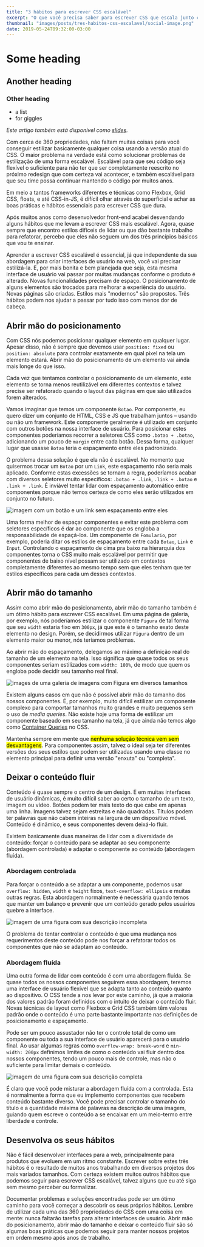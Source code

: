 ```yaml
---
title: "3 hábitos para escrever CSS escalável"
excerpt: "O que você precisa saber para escrever CSS que escala junto com o seu projeto."
thumbnail: "images/posts/tres-habitos-css-escalavel/social-image.png"
date: 2019-05-24T09:32:00-03:00
---
```


# Some heading

## Another heading

### Other heading

- a list
- for giggles

_Este artigo também está disponível como [slides][slides]._

Com cerca de 360 propriedades, não faltam muitas coisas para você conseguir
estilizar basicamente qualquer coisa usando a versão atual do CSS. O maior
problema na verdade está como solucionar problemas de estilização de uma forma
escalável. Escalável para que seu código seja flexível o suficiente para não
ter que ser completamente reescrito no próximo redesign que com certeza vai
acontecer, e também escalável para que seu time possa continuar mantendo
o código por muitos anos.

Em meio a tantos frameworks diferentes e técnicas como Flexbox, Grid CSS,
floats, e até CSS-in-JS, é difícil olhar através do superficial e achar as boas
práticas e hábitos essenciais para escrever CSS que dura.

Após muitos anos como desenvolvedor front-end acabei desvendando alguns
hábitos que me levam a escrever CSS mais escalável. Agora, quase sempre que
encontro estilos difíceis de lidar ou que dão bastante trabalho para refatorar,
percebo que eles não seguem um dos três princípios básicos que vou te ensinar.

Aprender a escrever CSS escalável é essencial, já que independente da sua
abordagem para criar interfaces de usuário na web, você vai precisar
estilizá-la. E, por mais bonita e bem planejada que seja, esta mesma interface
de usuário vai passar por muitas mudanças conforme o produto é alterado. Novas
funcionalidades precisam de espaço. O posicionamento de alguns elementos são
trocados para melhorar a experiência do usuário. Novas páginas são criadas.
Estilos mais "modernos" são propostos. Três hábitos podem nos ajudar a passar
por tudo isso com menos dor de cabeça.

## Abrir mão do posicionamento

Com CSS nós podemos posicionar qualquer elemento em qualquer lugar. Apesar
disso, não é sempre que devemos usar `position: fixed` ou `position: absolute`
para controlar exatamente em qual pixel na tela um elemento estará. Abrir mão
do posicionamento de um elemento vai ainda mais longe do que isso.

Cada vez que tentamos controlar o posicionamento de um elemento, este elemento
se torna menos reutilizável em diferentes contextos e talvez precise ser
refatorado quando o layout das páginas em que são utilizados forem alterados.

Vamos imaginar que temos um componente `Botao`. Por componente, eu quero dizer
um conjunto de HTML, CSS e JS que trabalham juntos – usando ou não um
framework. Este componente geralmente é utilizado em conjunto com outros botões
na nossa interface de usuário. Para posicionar estes componentes poderíamos
recorrer a seletores CSS como `.botao + .botao`, adicionando um pouco de
`margin` entre cada botão. Dessa forma, qualquer lugar que usasse `Botao` teria
o espaçamento entre eles padronizado.

O problema dessa solução é que ela não é escalável. No momento que quisermos
trocar um `Botao` por um `Link`, este espaçamento não seria mais aplicado.
Conforme estas excessões se tornam a regra, poderíamos acabar com diversos
seletores muito específicos: `.botao + .link`, `.link + .botao` e
`.link + .link`. É inviável tentar lidar com espaçamento automático entre
componentes porque não temos certeza de como eles serão utilizados em conjunto
no futuro.

![imagem com um botão e um link sem espaçamento entre eles](./botao-botao.png)

Uma forma melhor de espaçar componentes e evitar este problema com seletores
específicos é dar ao componente que os engloba a responsabilidade de
espaçá-los. Um componente de `Fomulario`, por exemplo, poderia ditar os estilos
de espaçamento entre cada `Botao`, `Link` e `Input`. Controlando o espaçamento
de cima pra baixo na hierarquia dos componentes torna o CSS muito mais
escalável por permitir que componentes de baixo nível possam ser utilizado em
contextos completamente diferentes ao mesmo tempo sem que eles tenham que ter
estilos específicos para cada um desses contextos.

## Abrir mão do tamanho

Assim como abrir mão do posicionamento, abrir mão do tamanho também é um ótimo
hábito para escrever CSS escalável. Em uma página de galeria, por exemplo, nós
poderíamos estilizar o componente `Figura` de tal forma que seu `width` estaria
fixo em `300px`, já que este é o tamanho exato deste elemento no design. Porém,
se decidirmos utilizar `Figura` dentro de um elemento maior ou menor, nós
teríamos problemas.

Ao abrir mão do espaçamento, delegamos ao máximo a definição real do tamanho de
um elemento na tela. Isso significa que quase todos os seus componentes seriam
estilizados com `width: 100%`, de modo que quem os engloba pode decidir seu
tamanho real final.

![images de uma galeria de imagens com Figura em diversos
tamanhos](./galeria-diversa.png)

Existem alguns casos em que não é possível abrir mão do tamanho dos nossos
componentes. É, por exemplo, muito difícil estilizar um componente complexo
para comportar tamanhos muito grandes e muito pequenos sem o uso de _media
queries_. Não existe hoje uma forma de estilizar um componente baseado em seu
tamanho na tela, já que ainda não temos algo como [Container
Queries][container-queries] no CSS.

Mantenha sempre em mente que <mark>nenhuma solução técnica vem sem
desvantagens</mark>. Para componentes assim, talvez o ideal seja ter diferentes
versões dos seus estilos que podem ser utilizadas usando uma classe no elemento
principal para definir uma versão "enxuta" ou "completa".

## Deixar o conteúdo fluir

Conteúdo é quase sempre o centro de um design. E em muitas interfaces de
usuário dinâmicas, é muito difícil saber ao certo o tamanho de um texto, imagem
ou vídeo. Botões podem ter mais texto do que cabe em apenas uma linha. Imagens
talvez sejam estreitas e não quadradas. Títulos podem ter palavras que não
cabem inteiras na largura de um dispositivo móvel. Conteúdo é dinâmico, e seus
componentes devem deixá-lo fluir.

Existem basicamente duas maneiras de lidar com a diversidade de conteúdo:
forçar o conteúdo para se adaptar ao seu componente (abordagem controlada)
e adaptar o componente ao conteúdo (abordagem fluída).

### Abordagem controlada

Para forçar o conteúdo a se adaptar a um componente, podemos usar `overflow: hidden`, `width` e `height` fixos, `text-overflow: ellipsis` e muitas outras
regras. Esta abordagem normalmente é necessária quando temos que manter um
balanço e prevenir que um conteúdo gerado pelos usuários quebre a interface.

![imagem de uma figura com sua descrição incompleta](./chicago-controlada.png)

O problema de tentar controlar o conteúdo é que uma mudança nos requerimentos
deste conteúdo pode nos forçar a refatorar todos os componentes que não se
adaptam ao conteúdo.

### Abordagem fluída

Uma outra forma de lidar com conteúdo é com uma abordagem fluída. Se quase
todos os nossos componentes seguirem essa abordagem, teremos uma interface de
usuário flexível que se adapta tanto ao conteúdo quanto ao dispositivo. O CSS
tende a nos levar por este caminho, já que a maioria dos valores padrão foram
definidos com o intuito de deixar o conteúdo fluir. Novas técnicas de layout
como Flexbox e Grid CSS também têm valores padrão onde o conteúdo é uma parte
bastante importante nas definições de posicionamento e espaçamento.

Pode ser um pouco assustador não ter o controle total de como um componente ou
toda a sua interface de usuário aparecerá para o usuário final. Ao usar algumas
regras como `overflow-wrap: break-word` e `min-width: 200px` definimos limites
de como o conteúdo vai fluir dentro dos nossos componentes, tendo um pouco mais
de controle, mas não o suficiente para limitar demais o conteúdo.

![imagem de uma figura com sua descrição completa](./chicago-fluida.png)

É claro que você pode misturar a abordagem fluída com a controlada. Esta
é normalmente a forma que eu implemento componentes que recebem conteúdo
bastante diverso. Você pode precisar controlar o tamanho do título
e a quantidade máxima de palavras na descrição de uma imagem, guiando quem
escreve o conteúdo a se encaixar em um meio-termo entre liberdade e controle.

## Desenvolva os seus hábitos

Não é fácil desenvolver interfaces para a web, principalmente para produtos que
evoluem em um ritmo constante. Escrever sobre estes três hábitos é o resultado
de muitos anos trabalhando em diversos projetos dos mais variados tamanhos. Com
certeza existem muitos outros hábitos que podemos seguir para escrever CSS
escalável, talvez alguns que eu até siga sem mesmo perceber ou formalizar.

Documentar problemas e soluções encontradas pode ser um ótimo caminho para você
começar a descobrir os seus próprios hábitos. Lembre de utilizar cada uma das
360 propriedades do CSS com uma coisa em mente: nunca faltarão tarefas para
alterar interfaces de usuário. Abrir mão do posicionamento, abrir mão do
tamanho e deixar o conteúdo fluir são só algumas boas práticas que podemos
seguir para manter nossos projetos em ordem mesmo após anos de trabalho.

[container-queries]: https://alistapart.com/article/container-queries-once-more-unto-the-breach/
[slides]: https://speakerdeck.com/hugobessaa/tres-habitos-para-escrever-css-escalavel
